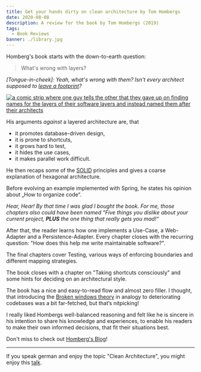 ```yaml
---
title: Get your hands dirty on clean architecture by Tom Hombergs
date: 2020-08-08
description: A review for the book by Tom Hombergs (2019)
tags:
  - Book Reviews
banner: ./library.jpg
---
```


Homberg's book starts with the down-to-earth question:

> What's wrong with layers?

*[Tongue-in-cheek]: Yeah, what's wrong with them? Isn't every architect supposed to [leave a footprint][GeekAndPoke]?*

[![a comic strip where one guy tells the other that they gave up on finding names for the layers of their software layers and instead named them after their architects](https://images.squarespace-cdn.com/content/v1/518f5d62e4b075248d6a3f90/1373745203932-FY5OM0GGKZ3T2XIM9HMQ/ke17ZwdGBToddI8pDm48kMjasjQ5vHSrE4vyy4Ye2dF7gQa3H78H3Y0txjaiv_0fDoOvxcdMmMKkDsyUqMSsMWxHk725yiiHCCLfrh8O1z4YTzHvnKhyp6Da-NYroOW3ZGjoBKy3azqku80C789l0vIHRucUU7a1Vci15HXS8HJMsCLbaTKQDWw2x2-mp2korvyeRU0zE932p8NLIfwQYw/footprints2.jpg?format=300w)](http://geek-and-poke.com/geekandpoke/2013/7/13/foodprints)

His arguments *against* a layered architecture are, that

- it promotes database-driven design,
- it is prone to shortcuts,
- it grows hard to test,
- it hides the use cases,
- it makes parallel work difficult.

He then recaps some of the [SOLID] principles and gives a coarse explanation of hexagonal architecture.

Before evolving an example implemented with Spring, he states his opinion about „How to organize code“.

*Hear, Hear! By that time I was glad I bought the book. For me, those chapters also could have been named
“Five things you dislike about your current project, __PLUS__ the one thing that really gets you mad!“*

After that, the reader learns how one implements a Use-Case, a Web-Adapter and a Persistence-Adapter. Every chapter closes with the recurring question: "How does this help me write maintainable software?".

The final chapters cover Testing, various ways of enforcing boundaries and different mapping strategies.

The book closes with a chapter on "Taking shortcuts consciously" and some hints for deciding on an architectural style.

The book has a nice and easy-to-read flow and almost zero filler. I thought, that introducing the [Broken windows theory](https://en.wikipedia.org/wiki/Broken_windows_theory)
in analogy to deteriorating codebases was a bit far-fetched, but that‘s nitpicking!

I really liked Hombergs well-balanced reasoning and felt like he is sincere in his intention to share his knowledge and experiences,
to enable his readers to make their own informed decisions, that fit their situations best.

Don't miss to check out [Homberg's Blog][Reflectoring]!

---

If you speak german and enjoy the topic "Clean Architecture", you might enjoy this [talk][CoseeTechTalk].

[CoseeTechTalk]: <https://www.youtube.com/watch?v=DSIlx5c_72Q>
[Reflectoring]: <https://reflectoring.io/>
[SOLID]: <https://en.wikipedia.org/wiki/SOLID>
[GeekAndPoke]: <http://geek-and-poke.com/geekandpoke/2013/7/13/foodprints>
